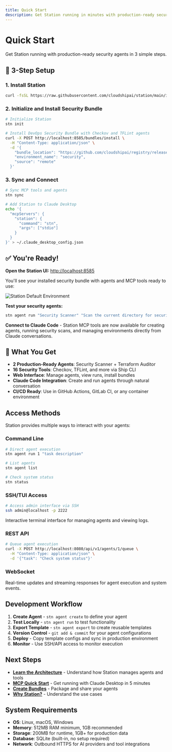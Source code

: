 ```yaml
---
title: Quick Start
description: Get Station running in minutes with production-ready security agents
---
```


# Quick Start

Get Station running with production-ready security agents in 3 simple steps.

## 🚀 3-Step Setup

### 1. Install Station

```bash
curl -fsSL https://raw.githubusercontent.com/cloudshipai/station/main/install.sh | bash
```

### 2. Initialize and Install Security Bundle

```bash
# Initialize Station
stn init

# Install DevOps Security Bundle with Checkov and TFLint agents
curl -X POST http://localhost:8585/bundles/install \
  -H "Content-Type: application/json" \
  -d '{
    "bundle_location": "https://github.com/cloudshipai/registry/releases/latest/download/devops-security-bundle.tar.gz",
    "environment_name": "security",
    "source": "remote"
  }'
```

### 3. Sync and Connect

```bash
# Sync MCP tools and agents
stn sync

# Add Station to Claude Desktop
echo '{
  "mcpServers": {
    "station": {
      "command": "stn",
      "args": ["stdio"]
    }
  }
}' > ~/.claude_desktop_config.json
```

## ✅ You're Ready!

**Open the Station UI:** [http://localhost:8585](http://localhost:8585)

You'll see your installed security bundle with agents and MCP tools ready to use:

![Station Default Environment](./assets/default-environment.png)

**Test your security agents:**
```bash
stn agent run "Security Scanner" "Scan the current directory for security vulnerabilities"
```

**Connect to Claude Code** - Station MCP tools are now available for creating agents, running security scans, and managing environments directly from Claude conversations.

## 🎯 What You Get

- **2 Production-Ready Agents**: Security Scanner + Terraform Auditor
- **16 Security Tools**: Checkov, TFLint, and more via Ship CLI
- **Web Interface**: Manage agents, view runs, install bundles
- **Claude Code Integration**: Create and run agents through natural conversation
- **CI/CD Ready**: Use in GitHub Actions, GitLab CI, or any container environment

## Access Methods

Station provides multiple ways to interact with your agents:

### Command Line

```bash
# Direct agent execution
stn agent run 1 "task description"

# List agents
stn agent list

# Check system status
stn status
```

### SSH/TUI Access

```bash
# Access admin interface via SSH
ssh admin@localhost -p 2222
```

Interactive terminal interface for managing agents and viewing logs.

### REST API

```bash
# Queue agent execution
curl -X POST http://localhost:8080/api/v1/agents/1/queue \
  -H "Content-Type: application/json" \
  -d '{"task": "Check system status"}'
```

### WebSocket

Real-time updates and streaming responses for agent execution and system events.

## Development Workflow

1. **Create Agent** - `stn agent create` to define your agent
2. **Test Locally** - `stn agent run` to test functionality
3. **Export Template** - `stn agent export` to create reusable templates
4. **Version Control** - `git add & commit` for your agent configurations
5. **Deploy** - Copy template configs and sync in production environment
6. **Monitor** - Use SSH/API access to monitor execution

## Next Steps

- **[Learn the Architecture](/station/en/architecture)** - Understand how Station manages agents and tools
- **[MCP Quick Start](/station/en/mcp-quickstart)** - Get running with Claude Desktop in 5 minutes
- **[Create Bundles](/station/en/creating-bundles)** - Package and share your agents
- **[Why Station?](/station/en/why-station)** - Understand the use cases

## System Requirements

- **OS**: Linux, macOS, Windows
- **Memory**: 512MB RAM minimum, 1GB recommended  
- **Storage**: 200MB for runtime, 1GB+ for production data
- **Database**: SQLite (built-in, no setup required)
- **Network**: Outbound HTTPS for AI providers and tool integrations